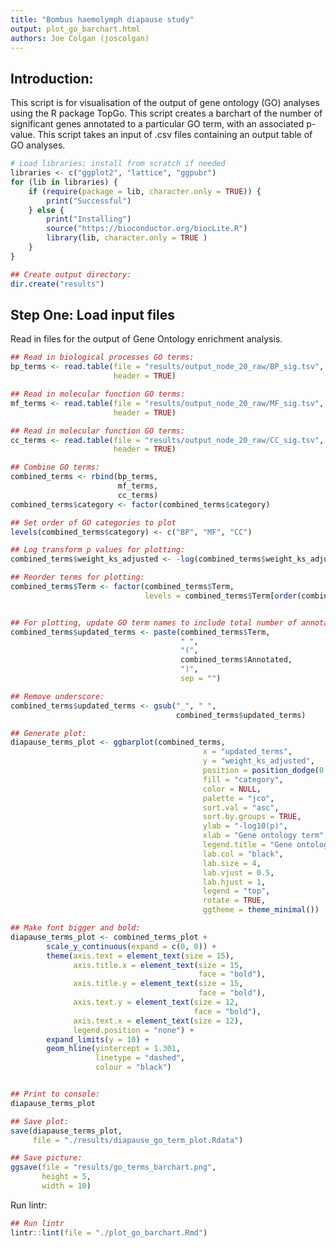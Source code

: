 ```yaml
---
title: "Bombus haemolymph diapause study"
output: plot_go_barchart.html
authors: Joe Colgan (joscolgan)
---
```


## Introduction:  

This script is for visualisation of the output of gene ontology (GO) analyses using the R package TopGo.
This script creates a barchart of the number of significant genes annotated to a particular GO term, with an associated p-value. This script takes an input of .csv files containing an output table of GO analyses.

```r
# Load libraries; install from scratch if needed
libraries <- c("ggplot2", "lattice", "ggpubr")
for (lib in libraries) {
    if (require(package = lib, character.only = TRUE)) {
        print("Successful")
    } else {
        print("Installing")
        source("https://bioconductor.org/biocLite.R")
        library(lib, character.only = TRUE )
    }
}

## Create output directory:
dir.create("results")
```

## Step One: Load input files
Read in files for the output of Gene Ontology enrichment analysis.

```r
## Read in biological processes GO terms:
bp_terms <- read.table(file = "results/output_node_20_raw/BP_sig.tsv",
                       header = TRUE)

## Read in molecular function GO terms:
mf_terms <- read.table(file = "results/output_node_20_raw/MF_sig.tsv",
                       header = TRUE)

## Read in molecular function GO terms:
cc_terms <- read.table(file = "results/output_node_20_raw/CC_sig.tsv",
                       header = TRUE)

## Combine GO terms:
combined_terms <- rbind(bp_terms,
                        mf_terms,
                        cc_terms)
combined_terms$category <- factor(combined_terms$category)

## Set order of GO categories to plot
levels(combined_terms$category) <- c("BP", "MF", "CC")

## Log transform p values for plotting:
combined_terms$weight_ks_adjusted <- -log(combined_terms$weight_ks_adjusted)

## Reorder terms for plotting:
combined_terms$Term <- factor(combined_terms$Term,
                              levels = combined_terms$Term[order(combined_terms$category,                                                                                          combined_terms$weight_fisher_adjusted)])


## For plotting, update GO term names to include total number of annotated terms:
combined_terms$updated_terms <- paste(combined_terms$Term,
                                      " ",
                                      "(",
                                      combined_terms$Annotated,
                                      ")",
                                      sep = "")

## Remove underscore:
combined_terms$updated_terms <- gsub("_", " ",
                                     combined_terms$updated_terms)

## Generate plot:
diapause_terms_plot <- ggbarplot(combined_terms,
                                           x = "updated_terms",
                                           y = "weight_ks_adjusted",
                                           position = position_dodge(0.1),
                                           fill = "category",
                                           color = NULL,
                                           palette = "jco",
                                           sort.val = "asc",
                                           sort.by.groups = TRUE,
                                           ylab = "-log10(p)",
                                           xlab = "Gene ontology term",
                                           legend.title = "Gene ontology",
                                           lab.col = "black",
                                           lab.size = 4,
                                           lab.vjust = 0.5,
                                           lab.hjust = 1,
                                           legend = "top",
                                           rotate = TRUE,
                                           ggtheme = theme_minimal())

## Make font bigger and bold:
diapause_terms_plot <- combined_terms_plot +
        scale_y_continuous(expand = c(0, 0)) +
        theme(axis.text = element_text(size = 15),
              axis.title.x = element_text(size = 15,
                                          face = "bold"),
              axis.title.y = element_text(size = 15,
                                          face = "bold"),
              axis.text.y = element_text(size = 12,
                                         face = "bold"),
              axis.text.x = element_text(size = 12),
              legend.position = "none") +
        expand_limits(y = 10) +
        geom_hline(yintercept = 1.301,
                   linetype = "dashed",
                   colour = "black")


## Print to console:
diapause_terms_plot

## Save plot:
save(diapause_terms_plot,
     file = "./results/diapause_go_term_plot.Rdata")

## Save picture:
ggsave(file = "results/go_terms_barchart.png",
       height = 5,
       width = 10)
```

Run lintr:

```r
## Run lintr
lintr::lint(file = "./plot_go_barchart.Rmd")
```